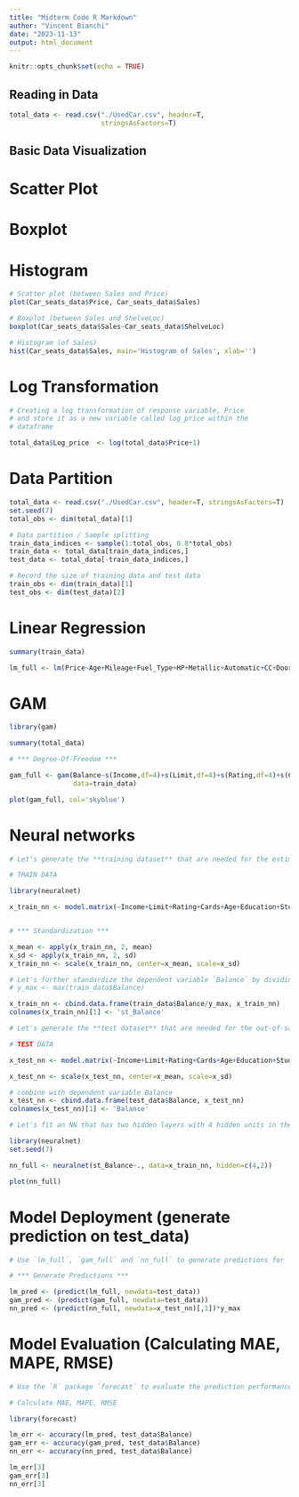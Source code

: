 ---
title: "Midterm Code R Markdown"
author: "Vincent Bianchi"
date: "2023-11-13"
output: html_document
---

```{r setup, include=FALSE}
knitr::opts_chunk$set(echo = TRUE)
```

## Reading in Data

```{r}

total_data <- read.csv("./UsedCar.csv", header=T, 
                       stringsAsFactors=T)
```

## Basic Data Visualization

# Scatter Plot
# Boxplot
# Histogram

```{r}

# Scatter plot (between Sales and Price)
plot(Car_seats_data$Price, Car_seats_data$Sales)

# Boxplot (between Sales and ShelveLoc)
boxplot(Car_seats_data$Sales~Car_seats_data$ShelveLoc)

# Histogram (of Sales)
hist(Car_seats_data$Sales, main='Histogram of Sales', xlab='')

```

# Log Transformation

```{r}

# Creating a log transformation of response variable, Price
# and store it as a new variable called log_price within the
# dataframe

total_data$Log_price  <- log(total_data$Price+1)


```

# Data Partition

```{r}
total_data <- read.csv("./UsedCar.csv", header=T, stringsAsFactors=T)
set.seed(7)
total_obs <- dim(total_data)[1]

# Data partition / Sample splitting
train_data_indices <- sample(1:total_obs, 0.8*total_obs)
train_data <- total_data[train_data_indices,]
test_data <- total_data[-train_data_indices,]

# Record the size of training data and test data
train_obs <- dim(train_data)[1]
test_obs <- dim(test_data)[2]

```

# Linear Regression

```{r}

summary(train_data)

lm_full <- lm(Price~Age+Mileage+Fuel_Type+HP+Metallic+Automatic+CC+Doors+Quarterly_Tax+Weight, data=train_data)

```

# GAM 

```{r}

library(gam)

summary(total_data)

# *** Degree-Of-Freedom ***

gam_full <- gam(Balance~s(Income,df=4)+s(Limit,df=4)+s(Rating,df=4)+s(Cards,df=4)+s(Age,df=4)+s(Education,df=4)+Student,
                data=train_data)

plot(gam_full, col='skyblue')

```

# Neural networks

```{r}

# Let's generate the **training dataset** that are needed for the estimation of NN using the function `model.matrix()` and store it in `x_train_nn`. In addition, use the `scale()` function to standardize the predictors by centering with mean and scaling with sd.

# TRAIN DATA

library(neuralnet)

x_train_nn <- model.matrix(~Income+Limit+Rating+Cards+Age+Education+Student, data=train_data)[,-1]


# *** Standardization ***

x_mean <- apply(x_train_nn, 2, mean)
x_sd <- apply(x_train_nn, 2, sd)
x_train_nn <- scale(x_train_nn, center=x_mean, scale=x_sd)

# Let's further standardize the dependent variable `Balance` by dividing its maximum value. In addition, combine the standardized `Balance` with the standardized predictors `x_train_nn` generated in Q3(a)
# y_max <- max(train_data$Balance)

x_train_nn <- cbind.data.frame(train_data$Balance/y_max, x_train_nn)
colnames(x_train_nn)[1] <- 'st_Balance'

# Let's generate the **test dataset** that are needed for the out-of-sample prediction evaluation of NN using the function `model.matrix` and store it in `x_test_nn`. Use the `scale()` function to standardize the predictors by centering with mean and scaling with sd as in Q3(a)

# TEST DATA

x_test_nn <- model.matrix(~Income+Limit+Rating+Cards+Age+Education+Student, data=test_data)[,-1]

x_test_nn <- scale(x_test_nn, center=x_mean, scale=x_sd)

# combine with dependent variable Balance
x_test_nn <- cbind.data.frame(test_data$Balance, x_test_nn)
colnames(x_test_nn)[1] <- 'Balance'

# Let's fit an NN that has two hidden layers with 4 hidden units in the first layer and 2 hidden units in the second layer. Make sure to use random seed **`set.seed(7)`**!

library(neuralnet)
set.seed(7)

nn_full <- neuralnet(st_Balance~., data=x_train_nn, hidden=c(4,2))

plot(nn_full)


```

# Model Deployment (generate prediction on test_data)

```{r}

# Use `lm_full`, `gam_full` and `nn_full` to generate predictions for `Balance` on the test data and store the prediction in `lm_pred`, `gam_pred` and `nn_pred` respectively. Note that for prediction based on `nn_full`, make sure to transform the prediction of **standardized scale** `Balance` back to the **original scale**

# *** Generate Predictions ***

lm_pred <- (predict(lm_full, newdata=test_data))
gam_pred <- (predict(gam_full, newdata=test_data))
nn_pred <- (predict(nn_full, newdata=x_test_nn)[,1])*y_max

```

# Model Evaluation (Calculating MAE, MAPE, RMSE)

```{r}

# Use the `R` package `forecast` to evaluate the prediction performance of `lm_full`, `gam_full` and `nn_full`. What are the MAE for `lm_full`, `gam_full` and `nn_full`? (Note that MPE and MAPE may be undefined as some persons have `Balance`=0.)

# Calculate MAE, MAPE, RMSE

library(forecast)

lm_err <- accuracy(lm_pred, test_data$Balance)
gam_err <- accuracy(gam_pred, test_data$Balance)
nn_err <- accuracy(nn_pred, test_data$Balance)

lm_err[3]
gam_err[3]
nn_err[3]



```

